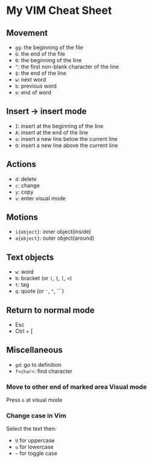 # My VIM Cheat Sheet

## Movement

- `gg`: the beginning of the file
- `G`: the end of the file
- `0`: the beginning of the line
- `^`: the first non-blank character of the line
- `$`: the end of the line
- `w`: next word
- `b`: previous word
- `e`: end of word

## Insert -> insert mode

- `I`: insert at the beginning of the line
- `A`: insert at the end of the line
- `o`: insert a new line below the current line
- `O`: insert a new line above the current line

## Actions

- `d`: delete
- `c`: change
- `y`: copy
- `v`: enter visual mode

## Motions

- `i{object}`: inner object(inside)
- `a{object}`: outer object(around)

## Text objects

- `w`: word
- `b`: bracket (or `(`, `{`, `[`, `<`)
- `t`: tag
- `q`: quote (or `'`, `"`, ```)

## Return to normal mode

- Esc
- Ctrl + [

## Miscellaneous

- `gd`: go to definition
- `f<char>`: find character

### Move to other end of marked area Visual mode

Press `o` at visual mode

### Change case in Vim

Select the text then:

- `U` for uppercase
- `u` for lowercase
- `~` for toggle case
